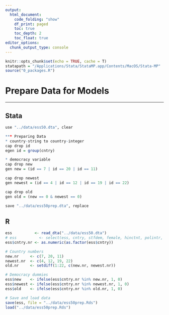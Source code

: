 ```yaml
---
output:
  html_document:
    code_folding: "show"
    df_print: paged
    toc: true
    toc_depth: 2
    toc_float: true
editor_options: 
  chunk_output_type: console
---
```


```r
knitr::opts_chunk$set(echo = TRUE, cache = T)
statapath = "/Applications/Stata/StataMP.app/Contents/MacOS/Stata-MP"
source("0_packages.R")
```

# Prepare Data for Models {.tabset}
***

## Stata
```r
use "../data/ess50.dta", clear

*** Preparing Data
* country-string to country-integer
cap drop id
egen id = group(cntry)

* democracy variable 
cap drop new
gen new = (id == 7 | id == 20 | id == 11)

cap drop newest
gen newest = (id == 4 | id == 12 | id == 19 | id == 22)

cap drop old
gen old = (new == 0 & newest == 0)

save "../data/ess50prep.dta", replace
```

## R
```r
ess          <- read_dta("../data/ess50.dta")
# ess          <- select(ess, cntry, stfdem, female, hinctnt, polintr, nwsptot)
ess$cntry.nr <- as.numeric(as.factor(ess$cntry))

# Country numbers
new.nr     <- c(7, 20, 11)
newest.nr  <- c(4, 12, 19, 22)
old.nr     <- setdiff(1:22, c(new.nr, newest.nr))

# Democracy dummies
ess$new    <- ifelse(ess$cntry.nr %in% new.nr, 1, 0)
ess$newest <- ifelse(ess$cntry.nr %in% newest.nr, 1, 0)
ess$old    <- ifelse(ess$cntry.nr %in% old.nr, 1, 0)

# Save and load data
save(ess, file = "../data/ess50prep.Rds")
load("../data/ess50prep.Rds")
```

